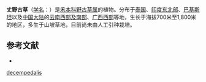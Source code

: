 {{Speciesbox
| name = 丈野古草
| status = 
| status_system = 
| image = 
| genus = Arundinella
| species = decempedalis
| authority = ( Kuntze) Janow.
}}

'''丈野古草'''（[[学名|学名]]：{{lang|la|''Arundinella decempedalis''}}）是[[禾本科|禾本科]][[野古草属|野古草属]]的植物。分布于[[泰国|泰国]]、[[印度东北部|印度东北部]]、[[巴基斯坦|巴基斯坦]]以及[[中国大陆|中国大陆]]的[[云南西部及南部|云南西部及南部]]、[[广西西部|广西西部]]等地，生长于海拔700米至1,800米的地区，多生于山坡草地，目前尚未由人工引种栽培。

== 参考文献 ==
<div class="references-small">
* {{cite web| url =http://www.bioinfo.cn/db05/KmzwSpecies.php?action=view&id=9890| title =丈野古草| work =《中国高等植物数据库全库》| publisher =中国科学院微生物研究所| author =昆明植物研究所| accessdate =2009-02-21| deadurl =yes| archiveurl =https://web.archive.org/web/20160305041459/http://www.bioinfo.cn/db05/KmzwSpecies.php?action=view&id=9890| archivedate =2016-03-05}}
</div>
{{Taxonbar|from=Q10865220}}

{{DEFAULTSORT:Arundinella decempedalis}}
[[Category:野古草属|decempedalis]]


{{Panicoideae-stub}}